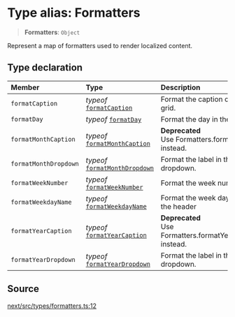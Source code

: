 # Type alias: Formatters

> **Formatters**: `Object`

Represent a map of formatters used to render localized content.

## Type declaration

| Member | Type | Description |
| :------ | :------ | :------ |
| `formatCaption` | *typeof* [`formatCaption`](/api/next/functions/formatCaption.mdx) | Format the caption of a month grid. |
| `formatDay` | *typeof* [`formatDay`](/api/next/functions/formatDay.mdx) | Format the day in the day cell. |
| `formatMonthCaption` | *typeof* [`formatMonthCaption`](/api/next/functions/formatMonthCaption.mdx) | **Deprecated**<br />Use Formatters.formatCaption instead. |
| `formatMonthDropdown` | *typeof* [`formatMonthDropdown`](/api/next/functions/formatMonthDropdown.mdx) | Format the label in the month dropdown. |
| `formatWeekNumber` | *typeof* [`formatWeekNumber`](/api/next/functions/formatWeekNumber.mdx) | Format the week number. |
| `formatWeekdayName` | *typeof* [`formatWeekdayName`](/api/next/functions/formatWeekdayName.mdx) | Format the week day name in the header |
| `formatYearCaption` | *typeof* [`formatYearCaption`](/api/next/functions/formatYearCaption.mdx) | **Deprecated**<br />Use Formatters.formatYearDropdown instead. |
| `formatYearDropdown` | *typeof* [`formatYearDropdown`](/api/next/functions/formatYearDropdown.mdx) | Format the label in the year dropdown. |

## Source

[next/src/types/formatters.ts:12](https://github.com/gpbl/react-day-picker/blob/6515ed496/next/src/types/formatters.ts#L12)
